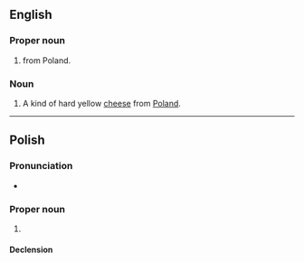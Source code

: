 ==English==

===Proper noun===
{{en-proper noun}}

# {{surname|en|from=Polish}} from Poland.

===Noun===
{{en-noun|-}}

# A kind of hard yellow [[cheese]] from [[Poland]].

----

==Polish==

===Pronunciation===
* {{pl-IPA-auto}}

===Proper noun===
{{head|pl|proper noun|g=m-pr|feminine form|Zamojska}}

# {{surname|pl|masculine}}

====Declension====
{{pl-decl-noun-m-pr}}